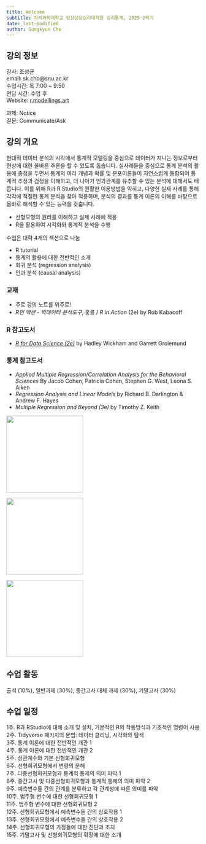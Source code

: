 ```yaml
---
title: Welcome
subtitle: 차의과학대학교 임상상담심리대학원 심리통계, 2025 2학기
date: last-modified
author: Sungkyun Cho
---
```

## 강의 정보
강사: 조성균  
email: sk.cho@snu.ac.kr  
수업시간: 목 7:00 ~ 9:50  
면담 시간: 수업 후  
Website: [r.modellings.art](https://r.modellings.art)

과제: Notice  
질문: Communicate/Ask

## 강의 개요

현대적 데이터 분석의 시각에서 통계적 모델링을 중심으로 데이터가 지니는 정보로부터 현상에 대한 올바른 추론을 할 수 있도록 돕습니다. 실사례들을 중심으로 통계 분석의 활용에 중점을 두면서 통계의 여러 개념과 확률 및 분포이론들이 자연스럽게 통합되어 통계적 추정과 검정을 이해하고, 더 나아가 인과관계를 유추할 수 있는 분석에 대해서도 배웁니다. 이를 위해 R과 R Studio의 원활한 이용방법을 익히고, 다양한 실제 사례를 통해 각각에 적절한 통계 분석을 찾아 적용하며, 분석의 결과를 통계 이론의 이해를 바탕으로 올바로 해석할 수 있는 능력을 갖춥니다.

- 선형모형의 원리를 이해하고 실제 사례에 적용
- R을 활용하여 시각화와 통계적 분석을 수행

수업은 대략 4개의 섹션으로 나눔  

- R tutorial  
- 통계의 활용에 대한 전반적인 소개  
- 회귀 분석 (regression analysis)  
- 인과 분석 (causal analysis)

### 교재
- 주로 강의 노트를 위주로!
- *R인 액션 - 빅데이터 분석도구*, 홍릉 / *R in Action* (2e) by Rob Kabacoff
<!-- - [*Statistical Modeling (2e)*](https://dtkaplan.github.io/SM2-bookdown/) by Daniel T. Kaplan -->

### R 참고도서

- [*R for Data Science (2e)*](https://r4ds.hadley.nz/) by Hadley Wickham and Garrett Grolemund


### 통계 참고도서
- *Applied Multiple Regression/Correlation Analysis for the Behavioral Sciences* By Jacob Cohen, Patricia Cohen, Stephen G. West, Leona S. Aiken
- *Regression Analysis and Linear Models* by Richard B. Darlington & Andrew F. Hayes
- *Multiple Regression and Beyond (3e)* by Timothy Z. Keith

::: {layout-ncol=3 fig-aligh="left"}
![](contents/images/book1.png){width="200"}

![](contents/images/book2.png){width="200"}

![](contents/images/keith.jpg){width="200"}
:::

## 수업 활동
출석 (10%), 일반과제 (30%), 중간고사 대체 과제 (30%), 기말고사 (30%)

## 수업 일정
1주. R과 RStudio에 대해 소개 및 설치, 기본적인 R의 작동방식과 기초적인 명령어 사용  
2주. Tidyverse 패키지의 문법: 데이터 클리닝, 시각화와 탐색  
3주. 통계 이론에 대한 전반적인 개관 1  
4주. 통계 이론에 대한 전반적인 개관 2  
5주. 상관계수와 기본 선형회귀모형  
6주. 선형회귀모형에서 변량의 분해  
7주. 다중선형회귀모형과 통계적 통제의 의미 파악 1  
8주. 중간고사 및 다중선형회귀모형과 통계적 통제의 의미 파악 2  
9주. 예측변수들 간의 관계를 분류하고 각 관계성에 따른 의미를 파악  
10주. 범주형 변수에 대한 선형회귀모형 1  
11주. 범주형 변수에 대한 선형회귀모형 2  
12주. 선형회귀모형에서 예측변수들 간의 상호작용 1  
13주. 선형회귀모형에서 예측변수들 간의 상호작용 2  
14주. 선형회귀모형의 가정들에 대한 진단과 조치  
15주. 기말고사 및 선형회귀모형의 확장에 대한 소개
